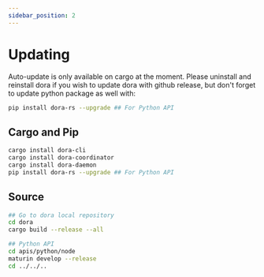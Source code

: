 ```yaml
---
sidebar_position: 2
---
```


# Updating

Auto-update is only available on cargo at the moment.
Please uninstall and reinstall dora if you wish to update dora with github release,
but don't forget to update python package as well with:

```bash
pip install dora-rs --upgrade ## For Python API
```

## Cargo and Pip

```bash
cargo install dora-cli 
cargo install dora-coordinator
cargo install dora-daemon
pip install dora-rs --upgrade ## For Python API
```

## Source

```bash
## Go to dora local repository
cd dora
cargo build --release --all 

## Python API
cd apis/python/node
maturin develop --release
cd ../../..
```
